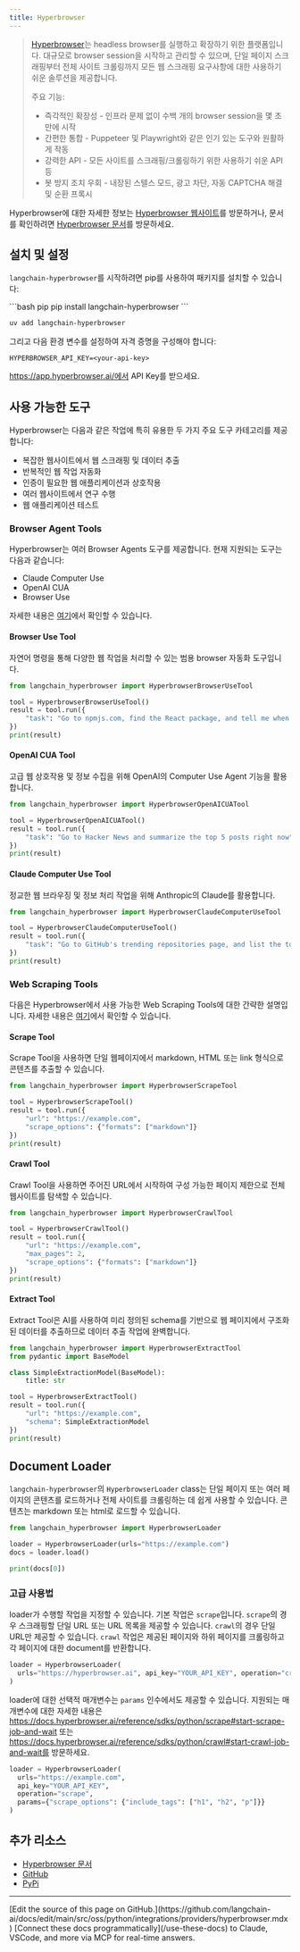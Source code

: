 ```yaml
---
title: Hyperbrowser
---
```


> [Hyperbrowser](https://hyperbrowser.ai)는 headless browser를 실행하고 확장하기 위한 플랫폼입니다. 대규모로 browser session을 시작하고 관리할 수 있으며, 단일 페이지 스크래핑부터 전체 사이트 크롤링까지 모든 웹 스크래핑 요구사항에 대한 사용하기 쉬운 솔루션을 제공합니다.
>
> 주요 기능:
>
> - 즉각적인 확장성 - 인프라 문제 없이 수백 개의 browser session을 몇 초 만에 시작
> - 간편한 통합 - Puppeteer 및 Playwright와 같은 인기 있는 도구와 원활하게 작동
> - 강력한 API - 모든 사이트를 스크래핑/크롤링하기 위한 사용하기 쉬운 API 등
> - 봇 방지 조치 우회 - 내장된 스텔스 모드, 광고 차단, 자동 CAPTCHA 해결 및 순환 프록시

Hyperbrowser에 대한 자세한 정보는 [Hyperbrowser 웹사이트](https://hyperbrowser.ai)를 방문하거나, 문서를 확인하려면 [Hyperbrowser 문서](https://docs.hyperbrowser.ai)를 방문하세요.

## 설치 및 설정

`langchain-hyperbrowser`를 시작하려면 pip를 사용하여 패키지를 설치할 수 있습니다:

<CodeGroup>
```bash pip
pip install langchain-hyperbrowser
```

```bash uv
uv add langchain-hyperbrowser
```
</CodeGroup>

그리고 다음 환경 변수를 설정하여 자격 증명을 구성해야 합니다:

`HYPERBROWSER_API_KEY=<your-api-key>`

https://app.hyperbrowser.ai/에서 API Key를 받으세요.

## 사용 가능한 도구

Hyperbrowser는 다음과 같은 작업에 특히 유용한 두 가지 주요 도구 카테고리를 제공합니다:
- 복잡한 웹사이트에서 웹 스크래핑 및 데이터 추출
- 반복적인 웹 작업 자동화
- 인증이 필요한 웹 애플리케이션과 상호작용
- 여러 웹사이트에서 연구 수행
- 웹 애플리케이션 테스트

### Browser Agent Tools

Hyperbrowser는 여러 Browser Agents 도구를 제공합니다. 현재 지원되는 도구는 다음과 같습니다:
 - Claude Computer Use
 - OpenAI CUA
 - Browser Use

자세한 내용은 [여기](/oss/python/integrations/tools/hyperbrowser_browser_agent_tools)에서 확인할 수 있습니다.

#### Browser Use Tool
자연어 명령을 통해 다양한 웹 작업을 처리할 수 있는 범용 browser 자동화 도구입니다.

```python
from langchain_hyperbrowser import HyperbrowserBrowserUseTool

tool = HyperbrowserBrowserUseTool()
result = tool.run({
    "task": "Go to npmjs.com, find the React package, and tell me when it was last updated"
})
print(result)
```

#### OpenAI CUA Tool
고급 웹 상호작용 및 정보 수집을 위해 OpenAI의 Computer Use Agent 기능을 활용합니다.

```python
from langchain_hyperbrowser import HyperbrowserOpenAICUATool

tool = HyperbrowserOpenAICUATool()
result = tool.run({
    "task": "Go to Hacker News and summarize the top 5 posts right now"
})
print(result)
```

#### Claude Computer Use Tool
정교한 웹 브라우징 및 정보 처리 작업을 위해 Anthropic의 Claude를 활용합니다.

```python
from langchain_hyperbrowser import HyperbrowserClaudeComputerUseTool

tool = HyperbrowserClaudeComputerUseTool()
result = tool.run({
    "task": "Go to GitHub's trending repositories page, and list the top 3 posts there right now"
})
print(result)
```

### Web Scraping Tools

다음은 Hyperbrowser에서 사용 가능한 Web Scraping Tools에 대한 간략한 설명입니다. 자세한 내용은 [여기](/oss/python/integrations/tools/hyperbrowser_web_scraping_tools)에서 확인할 수 있습니다.

#### Scrape Tool
Scrape Tool을 사용하면 단일 웹페이지에서 markdown, HTML 또는 link 형식으로 콘텐츠를 추출할 수 있습니다.

```python
from langchain_hyperbrowser import HyperbrowserScrapeTool

tool = HyperbrowserScrapeTool()
result = tool.run({
    "url": "https://example.com",
    "scrape_options": {"formats": ["markdown"]}
})
print(result)
```

#### Crawl Tool
Crawl Tool을 사용하면 주어진 URL에서 시작하여 구성 가능한 페이지 제한으로 전체 웹사이트를 탐색할 수 있습니다.

```python
from langchain_hyperbrowser import HyperbrowserCrawlTool

tool = HyperbrowserCrawlTool()
result = tool.run({
    "url": "https://example.com",
    "max_pages": 2,
    "scrape_options": {"formats": ["markdown"]}
})
print(result)
```

#### Extract Tool
Extract Tool은 AI를 사용하여 미리 정의된 schema를 기반으로 웹 페이지에서 구조화된 데이터를 추출하므로 데이터 추출 작업에 완벽합니다.

```python
from langchain_hyperbrowser import HyperbrowserExtractTool
from pydantic import BaseModel

class SimpleExtractionModel(BaseModel):
    title: str

tool = HyperbrowserExtractTool()
result = tool.run({
    "url": "https://example.com",
    "schema": SimpleExtractionModel
})
print(result)
```

## Document Loader

`langchain-hyperbrowser`의 `HyperbrowserLoader` class는 단일 페이지 또는 여러 페이지의 콘텐츠를 로드하거나 전체 사이트를 크롤링하는 데 쉽게 사용할 수 있습니다.
콘텐츠는 markdown 또는 html로 로드할 수 있습니다.

```python
from langchain_hyperbrowser import HyperbrowserLoader

loader = HyperbrowserLoader(urls="https://example.com")
docs = loader.load()

print(docs[0])
```

### 고급 사용법

loader가 수행할 작업을 지정할 수 있습니다. 기본 작업은 `scrape`입니다. `scrape`의 경우 스크래핑할 단일 URL 또는 URL 목록을 제공할 수 있습니다. `crawl`의 경우 단일 URL만 제공할 수 있습니다. `crawl` 작업은 제공된 페이지와 하위 페이지를 크롤링하고 각 페이지에 대한 document를 반환합니다.

```python
loader = HyperbrowserLoader(
  urls="https://hyperbrowser.ai", api_key="YOUR_API_KEY", operation="crawl"
)
```

loader에 대한 선택적 매개변수는 `params` 인수에서도 제공할 수 있습니다. 지원되는 매개변수에 대한 자세한 내용은 https://docs.hyperbrowser.ai/reference/sdks/python/scrape#start-scrape-job-and-wait 또는 https://docs.hyperbrowser.ai/reference/sdks/python/crawl#start-crawl-job-and-wait를 방문하세요.

```python
loader = HyperbrowserLoader(
  urls="https://example.com",
  api_key="YOUR_API_KEY",
  operation="scrape",
  params={"scrape_options": {"include_tags": ["h1", "h2", "p"]}}
)
```

## 추가 리소스

- [Hyperbrowser 문서](https://docs.hyperbrowser.ai/)
- [GitHub](https://github.com/hyperbrowserai/langchain-hyperbrowser/)
- [PyPi](https://pypi.org/project/langchain-hyperbrowser/)

---

<Callout icon="pen-to-square" iconType="regular">
    [Edit the source of this page on GitHub.](https://github.com/langchain-ai/docs/edit/main/src/oss/python/integrations/providers/hyperbrowser.mdx)
</Callout>
<Tip icon="terminal" iconType="regular">
    [Connect these docs programmatically](/use-these-docs) to Claude, VSCode, and more via MCP for    real-time answers.
</Tip>
